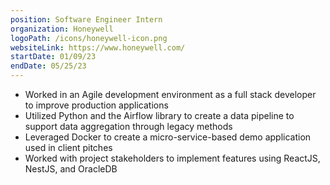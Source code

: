 ```yaml
---
position: Software Engineer Intern
organization: Honeywell
logoPath: /icons/honeywell-icon.png
websiteLink: https://www.honeywell.com/
startDate: 01/09/23
endDate: 05/25/23
---
```


- Worked in an Agile development environment as a full stack developer to improve production applications
- Utilized Python and the Airflow library to create a data pipeline to support data aggregation through legacy methods
- Leveraged Docker to create a micro-service-based demo application used in client pitches
- Worked with project stakeholders to implement features using ReactJS, NestJS, and OracleDB
